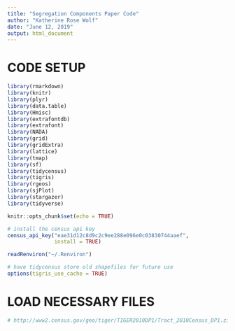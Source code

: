 ```yaml
---
title: "Segregation Components Paper Code"
author: "Katherine Rose Wolf"
date: "June 12, 2019"
output: html_document
---
```


# CODE SETUP

```r

library(rmarkdown)
library(knitr)
library(plyr)
library(data.table)
library(Hmisc)
library(extrafontdb)
library(extrafont)
library(NADA)
library(grid)
library(gridExtra)
library(lattice)
library(tmap)
library(sf)
library(tidycensus)
library(tigris)
library(rgeos)
library(sjPlot)
library(stargazer)
library(tidyverse)
```


```r
knitr::opts_chunk$set(echo = TRUE)
```


```r

# install the census api key
census_api_key("eae31d12c8d9c2c9ee288e096e0c03830744aaef", 
               install = TRUE)

readRenviron("~/.Renviron")

# have tidycensus store old shapefiles for future use
options(tigris_use_cache = TRUE)

```

# LOAD NECESSARY FILES

```r

# http://www2.census.gov/geo/tiger/TIGER2010DP1/Tract_2010Census_DP1.zip

```

```r

```

```r

```

```r

```

